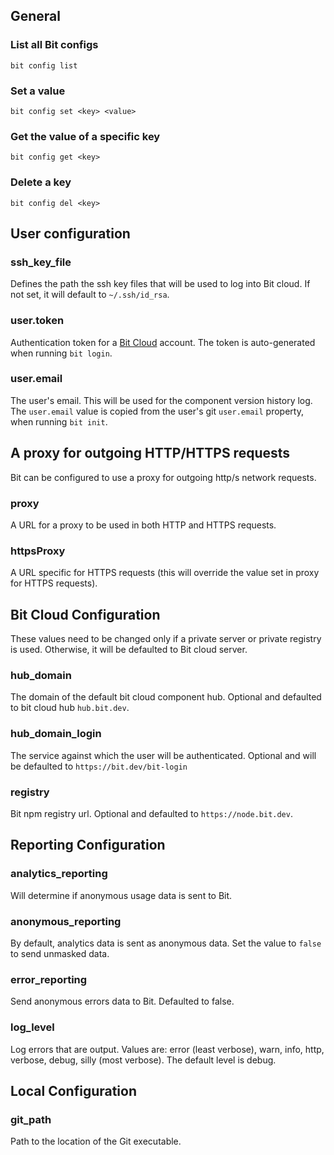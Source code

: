 ## General

### List all Bit configs

```shell
bit config list
```

### Set a value

```shell
bit config set <key> <value>
```

### Get the value of a specific key

```shell
bit config get <key>
```

### Delete a key

```shell
bit config del <key>
```

## User configuration

### ssh_key_file

Defines the path the ssh key files that will be used to log into Bit cloud. If not set, it will default to `~/.ssh/id_rsa`.

### user.token

Authentication token for a [Bit Cloud](https://bit.cloud) account. The token is auto-generated when running `bit login`.

### user.email

The user's email. This will be used for the component version history log.
The `user.email` value is copied from the user's git `user.email` property, when running `bit init`.

## A proxy for outgoing HTTP/HTTPS requests

Bit can be configured to use a proxy for outgoing http/s network requests.

### proxy

A URL for a proxy to be used in both HTTP and HTTPS requests.

### httpsProxy

A URL specific for HTTPS requests (this will override the value set in proxy for HTTPS requests).

## Bit Cloud Configuration

These values need to be changed only if a private server or private registry is used. Otherwise, it will be defaulted to Bit cloud server.

### hub_domain

The domain of the default bit cloud component hub. Optional and defaulted to bit cloud hub `hub.bit.dev`.

### hub_domain_login

The service against which the user will be authenticated. Optional and will be defaulted to `https://bit.dev/bit-login`

### registry

Bit npm registry url. Optional and defaulted to `https://node.bit.dev`.

## Reporting Configuration

### analytics_reporting

Will determine if anonymous usage data is sent to Bit.

### anonymous_reporting

By default, analytics data is sent as anonymous data. Set the value to `false` to send unmasked data.

### error_reporting

Send anonymous errors data to Bit. Defaulted to false.

### log_level

Log errors that are output. Values are: error (least verbose), warn, info, http, verbose, debug, silly (most verbose). The default level is debug.

## Local Configuration

### git_path

Path to the location of the Git executable.
